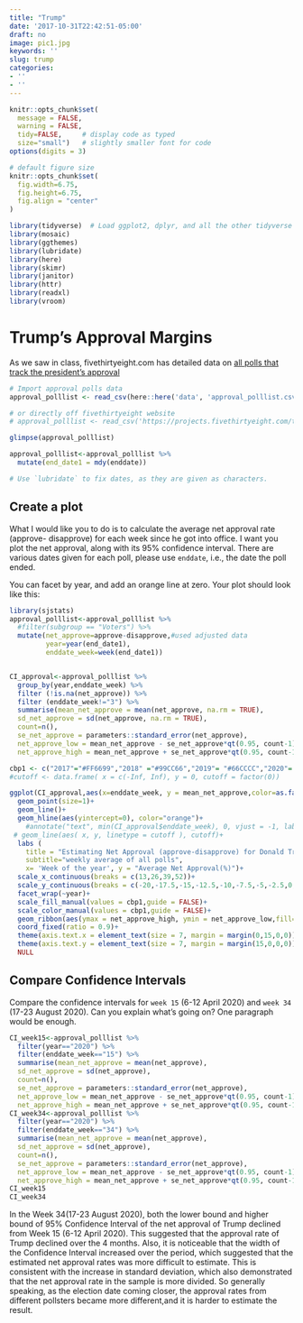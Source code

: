 ```yaml
---
title: "Trump"
date: '2017-10-31T22:42:51-05:00'
draft: no
image: pic1.jpg
keywords: ''
slug: trump
categories:
- ''
- ''
---
```


```r
knitr::opts_chunk$set(
  message = FALSE, 
  warning = FALSE, 
  tidy=FALSE,     # display code as typed
  size="small")   # slightly smaller font for code
options(digits = 3)

# default figure size
knitr::opts_chunk$set(
  fig.width=6.75, 
  fig.height=6.75,
  fig.align = "center"
)
```


```r
library(tidyverse)  # Load ggplot2, dplyr, and all the other tidyverse packages
library(mosaic)
library(ggthemes)
library(lubridate)
library(here)
library(skimr)
library(janitor)
library(httr)
library(readxl)
library(vroom)
```

# Trump's Approval Margins

As we saw in class, fivethirtyeight.com has detailed data on [all polls that track the president's approval ](https://projects.fivethirtyeight.com/trump-approval-ratings)

```r
# Import approval polls data
approval_polllist <- read_csv(here::here('data', 'approval_polllist.csv'))

# or directly off fivethirtyeight website
# approval_polllist <- read_csv('https://projects.fivethirtyeight.com/trump-approval-data/approval_polllist.csv') 

glimpse(approval_polllist)

approval_polllist<-approval_polllist %>% 
  mutate(end_date1 = mdy(enddate))

# Use `lubridate` to fix dates, as they are given as characters.
```

## Create a plot

What I would like you to do is to calculate the average net approval rate (approve- disapprove) for each week since he got into office. I want you plot the net approval, along with its 95% confidence interval. There are various dates given for each poll, please use `enddate`, i.e., the date the poll ended.


You can facet by year, and add an orange line at zero. Your plot should look like this:


```r
library(sjstats)
approval_polllist<-approval_polllist %>% 
  #filter(subgroup == "Voters") %>% 
  mutate(net_approve=approve-disapprove,#used adjusted data
         year=year(end_date1),
         enddate_week=week(end_date1))


CI_approval<-approval_polllist %>%
  group_by(year,enddate_week) %>%
  filter (!is.na(net_approve)) %>% 
  filter (enddate_week!="3") %>% 
  summarise(mean_net_approve = mean(net_approve, na.rm = TRUE),
  sd_net_approve = sd(net_approve, na.rm = TRUE),
  count=n(),
  se_net_approve = parameters::standard_error(net_approve),
  net_approve_low = mean_net_approve - se_net_approve*qt(0.95, count-1),
  net_approve_high = mean_net_approve + se_net_approve*qt(0.95, count-1))

cbp1 <- c("2017"="#FF6699","2018" ="#99CC66","2019"= "#66CCCC","2020"= "violet")
#cutoff <- data.frame( x = c(-Inf, Inf), y = 0, cutoff = factor(0))

ggplot(CI_approval,aes(x=enddate_week, y = mean_net_approve,color=as.factor(year)))+
  geom_point(size=1)+
  geom_line()+
  geom_hline(aes(yintercept=0), color="orange")+
    #annotate("text", min(CI_approval$enddate_week), 0, vjust = -1, label = "Cutoff")+
 # geom_line(aes( x, y, linetype = cutoff ), cutoff)+
  labs (
    title = "Estimating Net Approval (approve-disapprove) for Donald Trump",
    subtitle="weekly average of all polls",
    x= 'Week of the year', y = "Average Net Approval(%)")+
  scale_x_continuous(breaks = c(13,26,39,52))+
  scale_y_continuous(breaks = c(-20,-17.5,-15,-12.5,-10,-7.5,-5,-2.5,0,2.5,5,7.5))+
  facet_wrap(~year)+
  scale_fill_manual(values = cbp1,guide = FALSE)+
  scale_color_manual(values = cbp1,guide = FALSE)+
  geom_ribbon(aes(ymax = net_approve_high, ymin = net_approve_low,fill=factor(year)),alpha=0.3)+
  coord_fixed(ratio = 0.9)+
  theme(axis.text.x = element_text(size = 7, margin = margin(0,15,0,0)))+
  theme(axis.text.y = element_text(size = 7, margin = margin(15,0,0,0)))+
  NULL
```


## Compare Confidence Intervals

Compare the confidence intervals for `week 15` (6-12 April 2020) and `week 34` (17-23 August 2020). Can you explain what's going on? One paragraph would be enough.
```r
CI_week15<-approval_polllist %>%
  filter(year=="2020") %>%
  filter(enddate_week=="15") %>%
  summarise(mean_net_approve = mean(net_approve),
  sd_net_approve = sd(net_approve),
  count=n(),
  se_net_approve = parameters::standard_error(net_approve),
  net_approve_low = mean_net_approve - se_net_approve*qt(0.95, count-1),
  net_approve_high = mean_net_approve + se_net_approve*qt(0.95, count-1))
CI_week34<-approval_polllist %>%
  filter(year=="2020") %>%
  filter(enddate_week=="34") %>%
  summarise(mean_net_approve = mean(net_approve),
  sd_net_approve = sd(net_approve),
  count=n(),
  se_net_approve = parameters::standard_error(net_approve),
  net_approve_low = mean_net_approve - se_net_approve*qt(0.95, count-1),
  net_approve_high = mean_net_approve + se_net_approve*qt(0.95, count-1))
CI_week15
CI_week34
```

In the Week 34(17-23 August 2020), both the lower bound and higher bound of 95% Confidence Interval of the net approval of Trump declined from Week 15 (6-12 April 2020). This suggested that the approval rate of Trump declined over the 4 months. Also, it is noticeable that the width of the Confidence Interval increased over the period, which suggested that the estimated net approval rates was more difficult to estimate. This is consistent with the increase in standard deviation, which also demonstrated that the net approval rate in the sample is more divided. So generally speaking, as the election date coming closer, the approval rates from different pollsters became more different,and it is harder to estimate the result.
